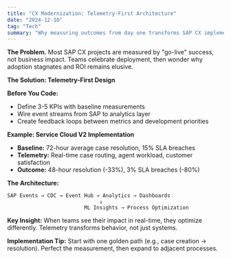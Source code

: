 ```yaml
---
title: "CX Modernization: Telemetry-First Architecture"
date: "2024-12-10"
tag: "Tech"
summary: "Why measuring outcomes from day one transforms SAP CX implementations from cost centers to profit drivers."
---
```


**The Problem.** Most SAP CX projects are measured by "go-live" success, not business impact. Teams celebrate deployment, then wonder why adoption stagnates and ROI remains elusive.

**The Solution: Telemetry-First Design**

**Before You Code:**
- Define 3-5 KPIs with baseline measurements
- Wire event streams from SAP to analytics layer
- Create feedback loops between metrics and development priorities

**Example: Service Cloud V2 Implementation**
- **Baseline:** 72-hour average case resolution, 15% SLA breaches
- **Telemetry:** Real-time case routing, agent workload, customer satisfaction
- **Outcome:** 48-hour resolution (-33%), 3% SLA breaches (-80%)

**The Architecture:**
```
SAP Events → CDC → Event Hub → Analytics → Dashboards
                              ↓
                         ML Insights → Process Optimization
```

**Key Insight:** When teams see their impact in real-time, they optimize differently. Telemetry transforms behavior, not just systems.

**Implementation Tip:** Start with one golden path (e.g., case creation → resolution). Perfect the measurement, then expand to adjacent processes.
